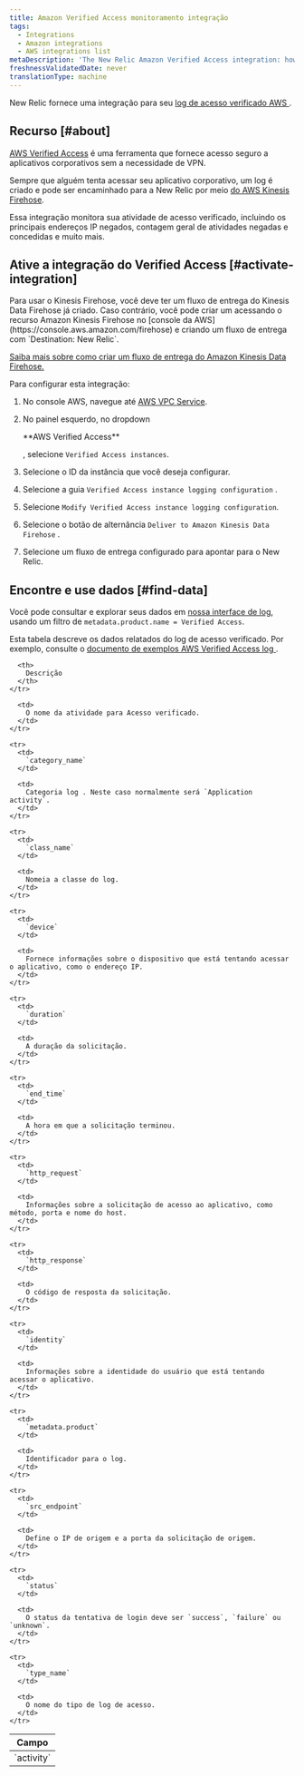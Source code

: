 ```yaml
---
title: Amazon Verified Access monitoramento integração
tags:
  - Integrations
  - Amazon integrations
  - AWS integrations list
metaDescription: 'The New Relic Amazon Verified Access integration: how to enable it, and what data it reports.'
freshnessValidatedDate: never
translationType: machine
---
```


New Relic fornece uma integração para seu [log de acesso verificado AWS ](https://docs.aws.amazon.com/verified-access/latest/ug/what-is-verified-access.html).

## Recurso [#about]

[AWS Verified Access](https://aws.amazon.com/verified-access) é uma ferramenta que fornece acesso seguro a aplicativos corporativos sem a necessidade de VPN.

Sempre que alguém tenta acessar seu aplicativo corporativo, um log é criado e pode ser encaminhado para a New Relic por meio [do AWS Kinesis Firehose](https://aws.amazon.com/kinesis/firehose).

Essa integração monitora sua atividade de acesso verificado, incluindo os principais endereços IP negados, contagem geral de atividades negadas e concedidas e muito mais.

## Ative a integração do Verified Access [#activate-integration]

<Callout variant="important">
  Para usar o Kinesis Firehose, você deve ter um fluxo de entrega do Kinesis Data Firehose já criado. Caso contrário, você pode criar um acessando o recurso Amazon Kinesis Firehose no [console da AWS](https://console.aws.amazon.com/firehose) e criando um fluxo de entrega com `Destination: New Relic`.

  [Saiba mais sobre como criar um fluxo de entrega do Amazon Kinesis Data Firehose.](https://docs.aws.amazon.com/firehose/latest/dev/basic-create.html?icmpid=docs_console_unmapped)
</Callout>

Para configurar esta integração:

1. No console AWS, navegue até [AWS VPC Service](https://console.aws.amazon.com/vpc).

2. No painel esquerdo, no dropdown

   <DNT>
     **AWS Verified Access**
   </DNT>

   , selecione `Verified Access instances`.

3. Selecione o ID da instância que você deseja configurar.

4. Selecione a guia `Verified Access instance logging configuration` .

5. Selecione `Modify Verified Access instance logging configuration`.

6. Selecione o botão de alternância `Deliver to Amazon Kinesis Data Firehose` .

7. Selecione um fluxo de entrega configurado para apontar para o New Relic.

## Encontre e use dados [#find-data]

Você pode consultar e explorar seus dados em [nossa interface de log](/docs/logs/ui-data/use-logs-ui), usando um filtro de `metadata.product.name = Verified Access`.

Esta tabela descreve os dados relatados do log de acesso verificado. Por exemplo, consulte o [documento de exemplos AWS Verified Access log ](https://docs.aws.amazon.com/verified-access/latest/ug/verified-access-logs-examples.html).

<table>
  <thead>
    <tr>
      <th style={{ width: "200px" }}>
        Campo
      </th>

      <th>
        Descrição
      </th>
    </tr>
  </thead>

  <tbody>
    <tr>
      <td>
        `activity`
      </td>

      <td>
        O nome da atividade para Acesso verificado.
      </td>
    </tr>

    <tr>
      <td>
        `category_name`
      </td>

      <td>
        Categoria log . Neste caso normalmente será `Application activity`.
      </td>
    </tr>

    <tr>
      <td>
        `class_name`
      </td>

      <td>
        Nomeia a classe do log.
      </td>
    </tr>

    <tr>
      <td>
        `device`
      </td>

      <td>
        Fornece informações sobre o dispositivo que está tentando acessar o aplicativo, como o endereço IP.
      </td>
    </tr>

    <tr>
      <td>
        `duration`
      </td>

      <td>
        A duração da solicitação.
      </td>
    </tr>

    <tr>
      <td>
        `end_time`
      </td>

      <td>
        A hora em que a solicitação terminou.
      </td>
    </tr>

    <tr>
      <td>
        `http_request`
      </td>

      <td>
        Informações sobre a solicitação de acesso ao aplicativo, como método, porta e nome do host.
      </td>
    </tr>

    <tr>
      <td>
        `http_response`
      </td>

      <td>
        O código de resposta da solicitação.
      </td>
    </tr>

    <tr>
      <td>
        `identity`
      </td>

      <td>
        Informações sobre a identidade do usuário que está tentando acessar o aplicativo.
      </td>
    </tr>

    <tr>
      <td>
        `metadata.product`
      </td>

      <td>
        Identificador para o log.
      </td>
    </tr>

    <tr>
      <td>
        `src_endpoint`
      </td>

      <td>
        Define o IP de origem e a porta da solicitação de origem.
      </td>
    </tr>

    <tr>
      <td>
        `status`
      </td>

      <td>
        O status da tentativa de login deve ser `success`, `failure` ou `unknown`.
      </td>
    </tr>

    <tr>
      <td>
        `type_name`
      </td>

      <td>
        O nome do tipo de log de acesso.
      </td>
    </tr>
  </tbody>
</table>
